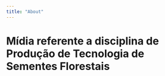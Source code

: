 ```yaml
---
title: "About"
---
```


# Mídia referente a disciplina de Produção de Tecnologia de Sementes Florestais 